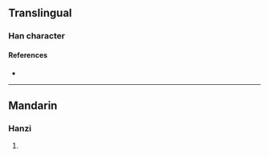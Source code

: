 {{character info}}
==Translingual==

===Han character===
{{Han char|rn=86|rad=火|as=13|sn=17|four=77809|canj=HBF|ids=⿱𦥯火}}

====References====
* {{Han ref|kx=0684.240|dkj=19462|hdz=32241.030|uh=71E2|ud=29154|bh=ED62|bd=60770}}

----

==Mandarin==

===Hanzi===
{{cmn-hanzi|pin=[[xué]] ([[xue2]])|wg=hsüeh<sup>2</sup>}}

# {{rfdef|cmn|sort=火13}}